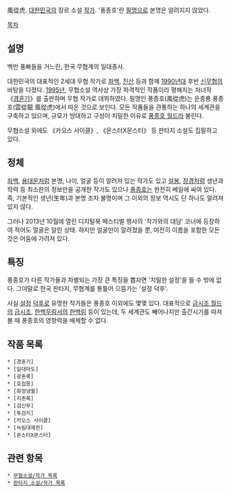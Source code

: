 風從虎. [[대한민국]]의 장르 소설 [[작가]]. '풍종호'란 [[필명]]으로 본명은 알려지지 않았다.

[[목차]]

== 설명 ==
백만  풍빠들을 거느린, 한국 무협계의 일대종사.

대한민국의 대표적인 2세대 무협 작가로 [[좌백]], [[진산]] 등과 함께 [[1990년대]] 후반 [[신무협]]의 바탕을 다졌다. [[1995년]], 무협소설 역사상 가장 파격적인 작품이라 평해지는 처녀작 《[[경혼기]]》를 출판하며 무협 작가로 데뷔하였다. 필명인 풍종호(風從虎)는 운종룡 풍종호(雲從龍 風從虎)에서 따온 것으로 보인다. 모든 작품들을 관통하는 하나의 세계관을 구축하고 있으며, 규모가 방대하고 구성이 치밀한 이유로 [[풍종호 월드]]라 불린다.

무협소설 외에도 《카오스 사이클》, 《몬스터X몬스터》 등 판타지 소설도 집필하고 있다.

== 정체 ==
[[좌백]], [[용대운]]처럼 본명, 나이, 얼굴 등이 알려져 있는 작가도 있고 [[설봉]], [[장경]]처럼 생년과 학력 등 최소한의 정보만을 공개한 작가도 있으나 [[풍종호]]는 완전히 베일에 싸여 있다. 즉, 기본적인 생년(生年)과 본명 조차 불명이며 그 이외의 정보 역시도 단 하나도 알려져 있지 않다.

그러나 2013년 10월에 열린 디지털북 페스티벌 행사의 '작가와의 대담' 코너에 등장하여 적어도 얼굴은 알린 상태. 하지만 얼굴만이 알려졌을 뿐, 여전히 이름을 포함한 모든 것은 어둠에 가려져 있다.

== 특징 ==
풍종호가 다른 작가들과 차별되는 가장 큰 특징을 뽑자면 '치밀한 설정'을 들 수 밖에 없다. 그야말로 한국 판타지, 무협계를 통틀어 으뜸가는 '설정 덕후'.

사실 [[설정]] [[덕후]]로 유명한 작가들은 풍종호 이외에도 몇몇 있다. 대표적으로 [[금시조 월드]]의 [[금시조]], [[한백무림서]]의 [[한백림]] 등이 있는데, 두 세계관도 빼어나지만 출간시기를 따져볼 때 풍종호의 영향력을 배제할 수 없다.

== 작품 목록 ==
 * [경혼기]
 * [일대마도]
 * [광혼록]
 * [호접몽]
 * [화정냉월]
 * [지존록]
 * [검신무]
 * [투검지]
 * [카오스 사이클]
 * [녹림대제전]
 * [몬스터X몬스터]

== 관련 항목 ==
 * [[무협소설/작가 목록]]
 * [[판타지 소설/작가 목록]]
